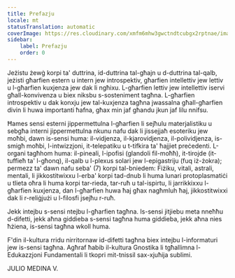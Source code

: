 ```yaml
---
title: Prefazju
locale: mt
statusTranslation: automatic
coverImage: https://res.cloudinary.com/xmfm6mhw3gwctndtcubgx2rptnae/image/upload/v1741354450/small_cover_introduccion_a_la_gnosis_57a3fc8d72.webp
sidebar:
    label: Prefazju
    order: 0
---
```

Jeżistu żewġ korpi ta' duttrina, id-duttrina tal-għajn u d-duttrina tal-qalb, jeżisti għarfien estern u intern jew introspektiv, għarfien intellettiv jew lettiv u l-għarfien kuxjenza jew dak li ngħixu. L-għarfien lettiv jew intellettiv iservi għall-konvivenza u biex niksbu s-sosteniment tagħna. L-għarfien introspektiv u dak konxju jew tal-kuxjenza tagħna jwassalna għall-għarfien divin li huwa importanti ħafna, għax min jaf għandu jkun jaf lilu nnifsu.

Ħames sensi esterni jippermettulna l-għarfien li sejħulu materjalistiku u sebgħa interni jippermettulna nkunu nafu dak li jissejjaħ esoteriku jew moħbi, dawn is-sensi huma: il-vidjenza, il-kjarovidjenza, il-polividjenza, is-smigħ moħbi, l-intwizzjoni, it-telepatiku u t-tifkira ta' ħajjiet preċedenti. L-organi tagħhom huma: il-pineali, l-ipofisi (glandoli fil-moħħ), it-tirojde (it-tuffieħ ta' l-għonq), il-qalb u l-plexus solari jew l-epigastriju (fuq iż-żokra); permezz ta' dawn nafu seba' (7) korpi tal-bniedem: Fiżiku, vitali, astrali, mentali, li jikkostitwixxu l-erba' korpi tad-dnub li huma lunari protoplasmatiċi u tlieta oħra li huma korpi tar-rieda, tar-ruħ u tal-ispirtu, li jarrikkixxu l-għarfien kuxjenza, dan l-għarfien huwa ħaj għax nagħmluh ħaj, jikkostitwixxi dak li r-reliġjużi u l-filosfi jsejħu r-ruħ.

Jekk intejbu s-sensi ntejbu l-għarfien tagħna. Is-sensi jitjiebu meta nneħħu d-difetti, jekk aħna giddieba s-sensi tagħna huma giddieba, jekk aħna nies ħżiena, is-sensi tagħna wkoll huma.

F'din il-kultura rridu nirritornaw id-difetti tagħna biex intejbu l-informaturi jew is-sensi tagħna. Agħraf ħabib il-kultura Gnostika li tgħallimna l-Edukazzjoni Fundamentali li tkopri mit-tnissil sax-xjuħija sublimi.

JULIO MEDINA V.
